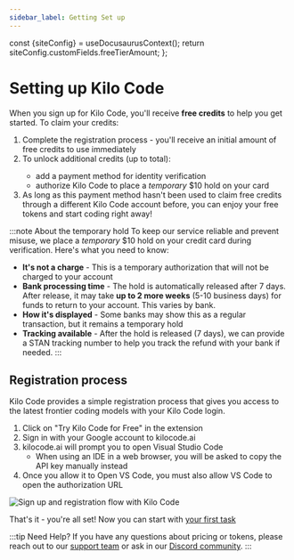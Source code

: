 ```yaml
---
sidebar_label: Getting Set up
---
```



  const {siteConfig} = useDocusaurusContext();
  return siteConfig.customFields.freeTierAmount;
};

# Setting up Kilo Code

When you sign up for Kilo Code, you'll receive **free credits** to help you get started. To claim your credits:

1. Complete the registration process - you'll receive an initial amount of free credits to use immediately
2. To unlock additional credits (up to <FreeTierAmount /> total):
    * add a payment method for identity verification
    * authorize Kilo Code to place a _temporary_ $10 hold on your card
3. As long as this payment method hasn't been used to claim free credits through a different Kilo Code account before, you can enjoy your free tokens and start coding right away!

:::note About the temporary hold
To keep our service reliable and prevent misuse, we place a _temporary_ $10 hold on your credit card during verification. Here's what you need to know:

- **It's not a charge** - This is a temporary authorization that will not be charged to your account
- **Bank processing time** - The hold is automatically released after 7 days. After release, it may take **up to 2 more weeks** (5-10 business days) for funds to return to your account. This varies by bank.
- **How it's displayed** - Some banks may show this as a regular transaction, but it remains a temporary hold
- **Tracking available** - After the hold is released (7 days), we can provide a STAN tracking number to help you track the refund with your bank if needed.
:::

## Registration process

Kilo Code provides a simple registration process that gives you access to the latest frontier coding models with your Kilo Code login.

1. Click on "Try Kilo Code for Free" in the extension
1. Sign in with your Google account to kilocode.ai
1. kilocode.ai will prompt you to open Visual Studio Code
    * When using an IDE in a web browser, you will be asked to copy the API key manually instead
1. Once you allow it to Open VS Code, you must also allow VS Code to open the authorization URL

<img src="/docs/img/setting-up/signupflow.gif" alt="Sign up and registration flow with Kilo Code"  />

That's it - you're all set! Now you can start with [your first task](/getting-started/your-first-task)

:::tip Need Help?
If you have any questions about pricing or tokens, please reach out to our [support team](mailto:hi@kilocode.ai) or ask in our <a href={DISCORD_URL} target='_blank'>Discord community</a>.
:::
